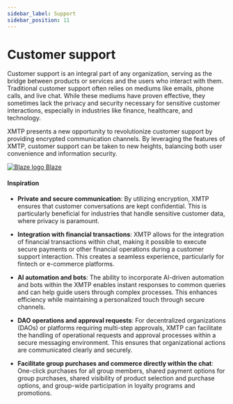 ```yaml
---
sidebar_label: Support
sidebar_position: 11
---
```



# Customer support

Customer support is an integral part of any organization, serving as the bridge between products or services and the users who interact with them. Traditional customer support often relies on mediums like emails, phone calls, and live chat. While these mediums have proven effective, they sometimes lack the privacy and security necessary for sensitive customer interactions, especially in industries like finance, healthcare, and technology.

XMTP‍ presents a new opportunity to revolutionize customer support by providing encrypted communication channels. By leveraging the features of XMTP, customer support can be taken to new heights, balancing both user convenience and information security.

<div class="chain-list white">
  <a href="https://www.withblaze.app/" class="chain-item">
    <img alt="Blaze logo" src={blaze} />
    <span>Blaze</span>
  </a>
</div>

#### Inspiration

- **Private and secure communication**: By utilizing encryption, XMTP ensures that customer conversations are kept confidential. This is particularly beneficial for industries that handle sensitive customer data, where privacy is paramount.

- **Integration with financial transactions**: XMTP allows for the integration of financial transactions within chat, making it possible to execute secure payments or other financial operations during a customer support interaction. This creates a seamless experience, particularly for fintech or e-commerce platforms.

- **AI automation and bots**: The ability to incorporate AI-driven automation and bots within the XMTP enables instant responses to common queries and can help guide users through complex processes. This enhances efficiency while maintaining a personalized touch through secure channels.

- **DAO operations and approval requests**: For decentralized organizations (DAOs) or platforms requiring multi-step approvals, XMTP can facilitate the handling of operational requests and approval processes within a secure messaging environment. This ensures that organizational actions are communicated clearly and securely.

- **Facilitate group purchases and commerce directly within the chat**: One-click purchases for all group members, shared payment options for group purchases, shared visibility of product selection and purchase options, and group-wide participation in loyalty programs and promotions.

